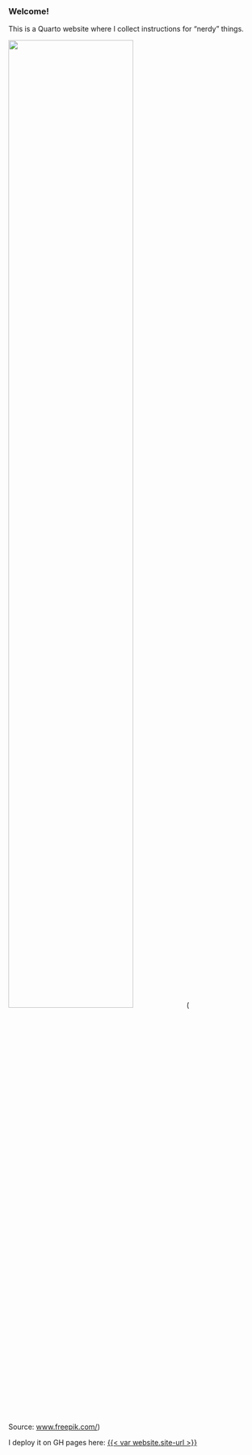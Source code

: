 ### Welcome! 

This is a Quarto website where I collect instructions for "nerdy" things.



![](./images/cat2_horiz.jpg){width=70%}(<br> Source: [www.freepik.com/](https://www.freepik.com/free-photo))

 

I deploy it on GH pages here: [{{< var website.site-url >}}]({{< var website.site-url >}}) 
 
